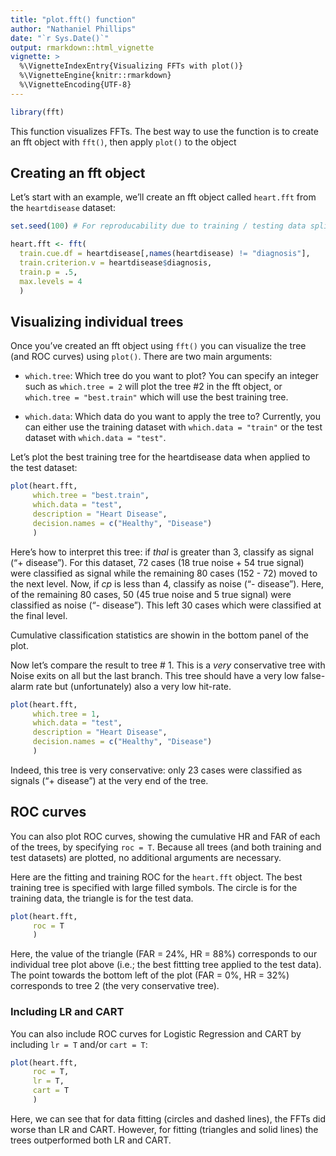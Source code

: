 ```yaml
---
title: "plot.fft() function"
author: "Nathaniel Phillips"
date: "`r Sys.Date()`"
output: rmarkdown::html_vignette
vignette: >
  %\VignetteIndexEntry{Visualizing FFTs with plot()}
  %\VignetteEngine{knitr::rmarkdown}
  %\VignetteEncoding{UTF-8}
---
```



```r
library(fft)
```

This function visualizes FFTs. The best way to use the function is to create an fft object with `fft()`, then apply `plot()` to the object

## Creating an fft object

Let's start with an example, we'll create an fft object called `heart.fft` from the `heartdisease` dataset:

```r
set.seed(100) # For reproducability due to training / testing data split

heart.fft <- fft(
  train.cue.df = heartdisease[,names(heartdisease) != "diagnosis"],
  train.criterion.v = heartdisease$diagnosis,
  train.p = .5,
  max.levels = 4
  )
```



## Visualizing individual trees

Once you've created an fft object using `fft()` you can visualize the tree (and ROC curves) using `plot()`. There are two main arguments:

- `which.tree`: Which tree do you want to plot? You can specify an integer such as `which.tree = 2` will plot the tree #2 in the fft object, or `which.tree = "best.train"` which will use the best training tree.

- `which.data`: Which data do you want to apply the tree to? Currently, you can either use the training dataset with `which.data = "train"` or the test dataset with `which.data = "test"`. 

Let's plot the best training tree for the heartdisease data when applied to the test dataset:

```r
plot(heart.fft,
     which.tree = "best.train",
     which.data = "test",
     description = "Heart Disease",
     decision.names = c("Healthy", "Disease")
     )
```

Here's how to interpret this tree: if *thal* is greater than 3, classify as signal ("+ disease"). For this dataset, 72 cases (18 true noise + 54 true signal) were classified as signal while the remaining 80 cases (152 - 72) moved to the next level. Now, if *cp* is less than 4, classify as noise ("- disease"). Here, of the remaining 80 cases, 50 (45 true noise and 5 true signal) were classified as noise ("- disease"). This left 30 cases which were classified at the final level.

Cumulative classification statistics are showin in the bottom panel of the plot. 

Now let's compare the result to tree # 1. This is a *very* conservative tree with Noise exits on all but the last branch. This tree should have a very low false-alarm rate but (unfortunately) also a very low hit-rate.

```r
plot(heart.fft,
     which.tree = 1,
     which.data = "test",
     description = "Heart Disease",
     decision.names = c("Healthy", "Disease")
     )
```

Indeed, this tree is very conservative: only 23 cases were classified as signals ("+ disease") at the very end of the tree.


## ROC curves

You can also plot ROC curves, showing the cumulative HR and FAR of each of the trees, by specifying `roc = T`. Because all trees (and both training and test datasets) are plotted, no additional arguments are necessary.

Here are the fitting and training ROC for the `heart.fft` object. The best training tree is specified with large filled symbols. The circle is for the training data, the triangle is for the test data.

```r
plot(heart.fft,
     roc = T
     )
```

Here, the value of the triangle (FAR = 24%, HR = 88%) corresponds to our individual tree plot above (i.e.; the best fittting tree applied to the test data). The point towards the bottom left of the plot (FAR = 0%, HR = 32%) corresponds to tree 2 (the very conservative tree).

### Including LR and CART

You can also include ROC curves for Logistic Regression and CART by including `lr = T` and/or `cart = T`:

```r
plot(heart.fft,
     roc = T,
     lr = T,
     cart = T
     )
```

Here, we can see that for data fitting (circles and dashed lines), the FFTs did worse than LR and CART. However, for fitting (triangles and solid lines) the trees outperformed both LR and CART.
